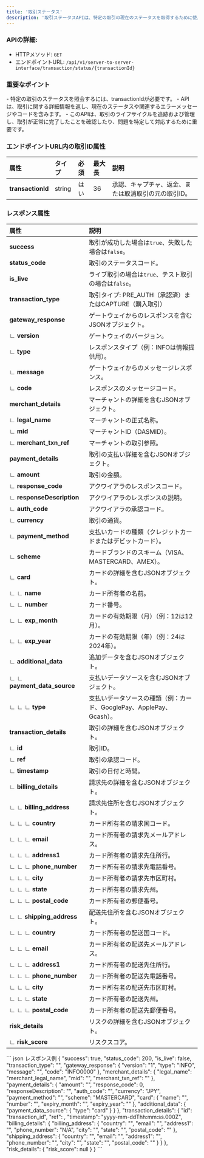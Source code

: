 ```yaml
---
title: '取引ステータス'
description: '取引ステータスAPIは、特定の取引の現在のステータスを取得するために使用されます。これには、承認前、キャプチャ、返金、または取消取引が含まれます。'
---
```


### APIの詳細:
- HTTPメソッド: `GET`
- エンドポイントURL: `/api/v1/server-to-server-interface/transaction/status/{transactionId}`

### 重要なポイント
<Info>
- 特定の取引のステータスを照会するには、transactionIdが必要です。
- APIは、取引に関する詳細情報を返し、現在のステータスや関連するエラーメッセージやコードを含みます。
- このAPIは、取引のライフサイクルを追跡および管理し、取引が正常に完了したことを確認したり、問題を特定して対応するために重要です。
</Info>

### エンドポイントURL内の取引ID属性

| **属性**         | **タイプ**  | **必須**      | **最大長**    | **説明**                                                                           |
|:-----------------------|:----------|:--------------|:--------------|:-----------------------------------------------------------------------------------|
| **transactionId**       | string    | はい           | 36            | 承認、キャプチャ、返金、または取消取引の元の取引ID。                                  |

### レスポンス属性

| **属性**          | **説明**                                                                           |
|:------------------------|:-----------------------------------------------------------------------------------|
| **success**             | 取引が成功した場合は`true`、失敗した場合は`false`。                                    |
| **status_code**         | 取引のステータスコード。                                                            |
| **is_live**             | ライブ取引の場合は`true`、テスト取引の場合は`false`。                                  |
| **transaction_type**    | 取引タイプ: PRE_AUTH（承認済）またはCAPTURE（購入取引）                              |
| **gateway_response**    | ゲートウェイからのレスポンスを含むJSONオブジェクト。                                  |
| ∟ **version**           | ゲートウェイのバージョン。                                                           |
| ∟ **type**              | レスポンスタイプ（例：INFOは情報提供用）。                                              |
| ∟ **message**           | ゲートウェイからのメッセージレスポンス。                                              |
| ∟ **code**              | レスポンスのメッセージコード。                                                       |
| **merchant_details**    | マーチャントの詳細を含むJSONオブジェクト。                                            |
| ∟ **legal_name**        | マーチャントの正式名称。                                                             |
| ∟ **mid**               | マーチャントID（DASMID）。                                                          |
| ∟ **merchant_txn_ref**  | マーチャントの取引参照。                                                            |
| **payment_details**     | 取引の支払い詳細を含むJSONオブジェクト。                                             |
| ∟ **amount**            | 取引の金額。                                                                        |
| ∟ **response_code**     | アクワイアラのレスポンスコード。                                                      |
| ∟ **responseDescription**| アクワイアラのレスポンスの説明。                                                     |
| ∟ **auth_code**         | アクワイアラの承認コード。                                                          |
| ∟ **currency**          | 取引の通貨。                                                                        |
| ∟ **payment_method**    | 支払いカードの種類（クレジットカードまたはデビットカード）。                            |
| ∟ **scheme**            | カードブランドのスキーム（VISA、MASTERCARD、AMEX）。                                   |
| ∟ **card**              | カードの詳細を含むJSONオブジェクト。                                                 |
| ∟ ∟ **name**            | カード所有者の名前。                                                                 |
| ∟ ∟ **number**          | カード番号。                                                                         |
| ∟ ∟ **exp_month**       | カードの有効期限（月）（例：12は12月）。                                               |
| ∟ ∟ **exp_year**        | カードの有効期限（年）（例：24は2024年）。                                            |
| ∟ **additional_data**   | 追加データを含むJSONオブジェクト。                                                   |
| ∟ ∟ **payment_data_source** | 支払いデータソースを含むJSONオブジェクト。                                         |
| ∟ ∟ ∟ **type**          | 支払いデータソースの種類（例：カード、GooglePay、ApplePay、Gcash）。                    |
| **transaction_details** | 取引の詳細を含むJSONオブジェクト。                                                   |
| ∟ **id**                | 取引ID。                                                                            |
| ∟ **ref**               | 取引の承認コード。                                                                  |
| ∟ **timestamp**         | 取引の日付と時間。                                                                  |
| ∟ **billing_details**   | 請求先の詳細を含むJSONオブジェクト。                                                 |
| ∟ ∟ **billing_address** | 請求先住所を含むJSONオブジェクト。                                                   |
| ∟ ∟ ∟ **country**       | カード所有者の請求国コード。                                                         |
| ∟ ∟ ∟ **email**         | カード所有者の請求先メールアドレス。                                                 |
| ∟ ∟ ∟ **address1**      | カード所有者の請求先住所行。                                                         |
| ∟ ∟ ∟ **phone_number**  | カード所有者の請求先電話番号。                                                       |
| ∟ ∟ ∟ **city**          | カード所有者の請求先市区町村。                                                       |
| ∟ ∟ ∟ **state**         | カード所有者の請求先州。                                                             |
| ∟ ∟ ∟ **postal_code**   | カード所有者の郵便番号。                                                             |
| ∟ ∟ **shipping_address**| 配送先住所を含むJSONオブジェクト。                                                   |
| ∟ ∟ ∟ **country**       | カード所有者の配送国コード。                                                         |
| ∟ ∟ ∟ **email**         | カード所有者の配送先メールアドレス。                                                 |
| ∟ ∟ ∟ **address1**      | カード所有者の配送先住所行。                                                         |
| ∟ ∟ ∟ **phone_number**  | カード所有者の配送先電話番号。                                                       |
| ∟ ∟ ∟ **city**          | カード所有者の配送先市区町村。                                                       |
| ∟ ∟ ∟ **state**         | カード所有者の配送先州。                                                             |
| ∟ ∟ ∟ **postal_code**   | カード所有者の配送先郵便番号。                                                       |
| **risk_details**        | リスクの詳細を含むJSONオブジェクト。                                                 |
| ∟ **risk_score**        | リスクスコア。                                                                      |


<ResponseExample>
``` json レスポンス例
{
    "success": true,
    "status_code": 200,
    "is_live": false,
    "transaction_type": "<transaction_type>",
    "gateway_response": {
        "version": "1",
        "type": "INFO",
        "message": "<gateway_message>",
        "code": "INFO0000"
    },
    "merchant_details": {
        "legal_name": "merchant_legal_name",
        "mid": "<DASMID>",
        "merchant_txn_ref": "<merchant_txn_ref>"
    },
    "payment_details": {
        "amount": "<payment_amount>",
        "response_code": 0,
        "responseDescription": "<responseDescription>",
        "auth_code": "<auth_code>",
        "currency": "JPY",
        "payment_method": "<payment_method>",
        "scheme": "MASTERCARD",
        "card": {
            "name": "<customer_name>",
            "number": "<card_number(hash)>",
            "expiry_month": "<expiry_mm>",
            "expiry_year": "<expiry_yy>"
        },
        "additional_data": {
            "payment_data_source": {
                "type": "card"
            }
        }
    },
    "transaction_details": {
        "id": "transaction_id",
        "ref": <ref>,
        "timestamp": "yyyy-mm-ddThh:mm:ss.000Z",
        "billing_details": {
            "billing_address": {
                "country": "<string>",
                "email": "<billing_email>",
                "address1": "<string>",
                "phone_number": "N/A",
                "city": "<string>",
                "state": "<string>",
                "postal_code": "<string>"
            },
            "shipping_address": {
                "country": "<string>",
                "email": "<shipping_email>",
                "address1": "<string>",
                "phone_number": "<phone_number>",
                "city": "<string>",
                "state": "<string>",
                "postal_code": "<string>"
            }
        }
    },
    "risk_details": {
        "risk_score": null
    }
}
```
</ResponseExample>